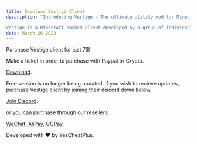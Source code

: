 ```yaml
---
title: Download Vestige Client
description: "Introducing Vestige - The ultimate utility mod for Minecraft players!

Vestige is a Minecraft hacked client developed by a group of individuals who market it as a utility tool to enhance the player's gaming experience. It includes several features that are not available in the vanilla game, such as AutoPlay, Animations, and Fullbright. It also includes cheats like ESP, Fly hacks, and Speed, which give players an unfair advantage in the game. What sets Vestige apart from other hacked clients is its ability to bypass certain anti-cheat measures implemented by popular Minecraft servers. This allows players to use the hacked client without getting detected by the anti-cheat system and potentially getting banned from the server. Another standout feature of Vestige is its stunning visual design. It comes with a sleek and modern interface that is both aesthetically pleasing and user-friendly. The client also includes a range of customization options that allow players to personalize their experience and adjust settings to suit their needs. Try Vestige today and see how it can transform your Minecraft experience!"
date: March 26 2023
---
```


Purchase Vestige client for just 7$!

Make a ticket in order to purchase with Paypal or Crypto.

[Download](https://link-center.net/333645/vestige-202 "Vestige 2.0.2").

Free version is no longer being updated. if you wish to recieve updates, purchase Vestige client by joining their discord down below.

[Join Discord](https://discord.gg/UdR8CBk3af).

or you can purchase through our resellers.

[WeChat, AliPay, QQPay](https://kook.top/OYQhWY).

Developed with ❤️ by YesCheatPlus.
